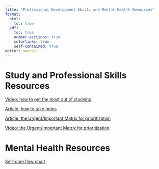 ```yaml
---
title: "Professional Development Skills and Mental Health Resources"
format: 
  html:
    toc: true
  pdf:
    toc: true
    number-sections: true
    colorlinks: true
    self-contained: true
editor: source
---
```

# Study and Professional Skills Resources {#profdevresources}

[Video: how to get the most out of studying](https://www.samford.edu/departments/academic-success-center/how-to-study)

[Article: how to take notes](pdfs/HowToTakeNotes.pdf)

[Article: the Urgent/Important Matrix for prioritization](https://www.mindtools.com/al1e0k5/eisenhowers-urgentimportant-principle)

[Video: the Urgent/Important Matrix for prioritization](https://www.youtube.com/watch?v=jxiCV0vwVT8)

# Mental Health Resources {#mentalhealthresources}

[Self-care flow chart](https://philome.la/jace_harr/you-feel-like-shit-an-interactive-self-care-guide/play/index.html)
